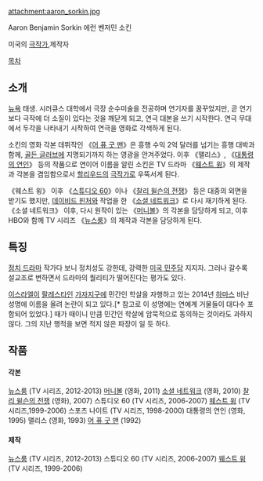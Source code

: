 attachment:aaron_sorkin.jpg

Aaron Benjamin Sorkin
에런 벤저민 소킨

미국의 [[극작가]],제작자

[[목차]]
== 소개 ==
[[뉴욕]] 태생. 시러큐스 대학에서 극장 순수미술을 전공하며 연기자를 꿈꾸었지만, 곧 연기보다 극작에 더 소질이 있다는 것을 깨닫게 되고, 연극 대본을 쓰기 시작한다. 연극 무대에서 두각을 나타내기 시작하여 연극을 영화로 각색하게 된다. 

소킨의 영화 각본 데뷔작인 《[[어 퓨 굿 맨]]》은 흥행 수익 2억 달러를 넘기는 흥행 대박과 함께, [[골든 글러브]]에 지명되기까지 하는 영광을 안겨주었다. 이후 《맬리스》, 《[[대통령의 연인]]》 등의 작품으로 연이어 이름을 알린 소킨은 TV 드라마 《[[웨스트 윙]]》의 제작과 각본을 겸임함으로서 [[할리우드]]의 [[극작가]]로 우뚝서게 된다. 

《웨스트 윙》 이후 《[[스튜디오 60]]》이나 《[[찰리 윌슨의 전쟁]]》 등은 대중의 외면을 받기도 했지만, [[데이비드 핀처]]와 작업을 한 《[[소셜 네트워크]]》로 다시 재기하게 된다. 《소셜 네트워크》 이후, 다시 원작이 있는 《[[머니볼]]》의 각본을 담당하게 되고, 이후 HBO와 함께 TV 시리즈 《[[뉴스룸]]》의 제작과 각본을 담당하게 된다. 

== 특징 ==
[[정치 드라마]] 작가다 보니 정치성도 강한데, 강력한 [[미국 민주당]] 지지자. 그러나 갈수록 설교조로 변하면서 드라마의 퀄리티가 떨어진다는 평가도 있다. 
  
[[이스라엘]]이 [[팔레스타인]] [[가자지구]]에 민간인 학살을 자행하고 있는 2014년 [[하마스]] 비난 성명에 이름을 올려 논란이 되고 있다.[* 참고로 이 성명에는 연예계 거물들이 대다수 포함되어 있었다.] 때가 때이니 만큼 민간인 학살에 암묵적으로 동의하는 것이라도 과하지 않다. 그의 지난 행적을 보면 적지 않은 파장이 일 듯 하다.
== 작품 ==
==== 각본 ====

[[뉴스룸]] (TV 시리즈, 2012-2013)
[[머니볼]] (영화, 2011)
[[소셜 네트워크]] (영화, 2010)
[[찰리 윌슨의 전쟁]] (영화), 2007)
스튜디오 60 (TV 시리즈, 2006-2007)
[[웨스트 윙]] (TV 시리즈,1999-2006)
스포츠 나이트 (TV 시리즈, 1998-2000)
대통령의 연인 (영화, 1995)
맬리스 (영화, 1993)
[[어 퓨 굿 맨]] (1992)

==== 제작 ====
[[뉴스룸]] (TV 시리즈, 2012-2013)
스튜디오 60 (TV 시리즈, 2006-2007)
[[웨스트 윙]] (TV 시리즈, 1999-2006)
